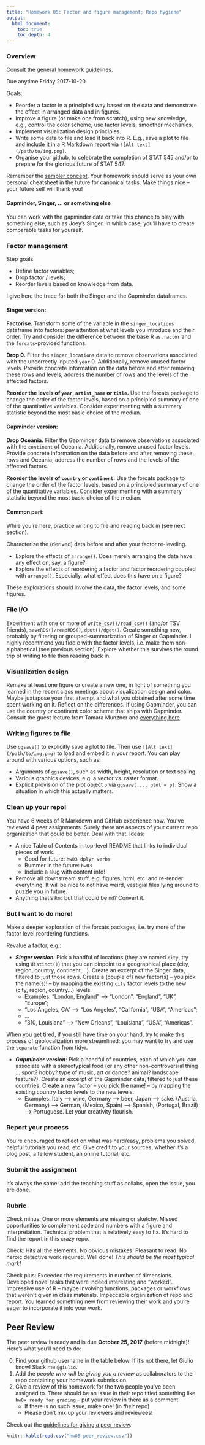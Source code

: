 ```yaml
---
title: "Homework 05: Factor and figure management; Repo hygiene"
output:
  html_document:
    toc: true
    toc_depth: 4
---
```


### Overview

Consult the [general homework guidelines](hw00_homework-guidelines.html).

Due anytime Friday 2017-10-20.

Goals:

  * Reorder a factor in a principled way based on the data and demonstrate the effect in arranged data and in figures.
  * Improve a figure (or make one from scratch), using new knowledge, e.g., control the color scheme, use factor levels, smoother mechanics.
  * Implement visualization design principles.
  * Write some data to file and load it back into R. E.g., save a plot to file and include it in a R Markdown report via `![Alt text](/path/to/img.png)`.
  * Organise your github, to celebrate the completion of STAT 545 and/or to prepare for the glorious future of STAT 547.

Remember the [sampler concept](http://en.wikipedia.org/wiki/Sampler_(needlework)). Your homework should serve as your own personal cheatsheet in the future for canonical tasks. Make things nice -- your future self will thank you!

#### Gapminder, Singer, ... or something else

You can work with the gapminder data or take this chance to play with something else, such as Joey's Singer. In which case, you'll have to create comparable tasks for yourself.

### Factor management

Step goals:

* Define factor variables;
* Drop factor / levels;
* Reorder levels based on knowledge from data.

I give here the trace for both the Singer and the Gapminder dataframes.

#### Singer version:

**Factorise.** Transform some of the variable in the `singer_locations` dataframe into factors: pay attention at what levels you introduce and their order. Try and consider the difference between the base R `as.factor` and the `forcats`-provided functions.

**Drop 0.** Filter the `singer_locations` data to remove observations associated with the uncorrectly inputed `year` 0.  Additionally, remove unused factor levels. Provide concrete information on the data before and after removing these rows and levels; address the number of rows and the levels of the affected factors.

**Reorder the levels of `year`, `artist_name` or `title`.** Use the forcats package to change the order of the factor levels, based on a principled summary of one of the quantitative variables. Consider experimenting with a summary statistic beyond the most basic choice of the median.

#### Gapminder version:

**Drop Oceania.** Filter the Gapminder data to remove observations associated with the `continent` of Oceania.  Additionally, remove unused factor levels. Provide concrete information on the data before and after removing these rows and Oceania; address the number of rows and the levels of the affected factors.

**Reorder the levels of `country` or `continent`.** Use the forcats package to change the order of the factor levels, based on a principled summary of one of the quantitative variables. Consider experimenting with a summary statistic beyond the most basic choice of the median.

#### Common part:

While you're here, practice writing to file and reading back in (see next section).

Characterize the (derived) data before and after your factor re-leveling.

  * Explore the effects of `arrange()`. Does merely arranging the data have any effect on, say, a figure?
  * Explore the effects of reordering a factor and factor reordering coupled with `arrange()`. Especially, what effect does this have on a figure?

These explorations should involve the data, the factor levels, and some figures.

### File I/O

Experiment with one or more of `write_csv()/read_csv()` (and/or TSV friends), `saveRDS()/readRDS()`, `dput()/dget()`. Create something new, probably by filtering or grouped-summarization of Singer or Gapminder. I highly recommend you fiddle with the factor levels, i.e. make them non-alphabetical (see previous section). Explore whether this survives the round trip of writing to file then reading back in.

### Visualization design

Remake at least one figure or create a new one, in light of something you learned in the recent class meetings about visualization design and color. Maybe juxtapose your first attempt and what you obtained after some time spent working on it. Reflect on the differences. If using Gapminder, you can use the country or continent color scheme that ships with Gapminder. Consult the guest lecture from Tamara Munzner and [everything here](graph00_index.html).

### Writing figures to file

Use `ggsave()` to explicitly save a plot to file. Then use `![Alt text](/path/to/img.png)` to load and embed it in your report. You can play around with various options, such as:

  * Arguments of `ggsave()`, such as width, height, resolution or text scaling.
  * Various graphics devices, e.g. a vector vs. raster format.
  * Explicit provision of the plot object `p` via `ggsave(..., plot = p)`. Show a situation in which this actually matters.

### Clean up your repo!

You have 6 weeks of R Markdown and GitHub experience now. You've reviewed 4 peer assignments. Surely there are aspects of your current repo organization that could be better. Deal with that. Ideas:

  * A nice Table of Contents in top-level README that links to individual pieces of work.
    - Good for future: `hw03 dplyr verbs`
    - Bummer in the future: `hw03`
    - Include a slug with content info!
  * Remove all downstream stuff, e.g. figures, html, etc. and re-render everything. It will be nice to not have weird, vestigial files lying around to puzzle you in future.
  * Anything that's `Rmd` but that could be `md`? Convert it.

### But I want to do more!

Make a deeper exploration of the forcats packages, i.e. try more of the factor level reordering functions.

Revalue a factor, e.g.:

  * ***Singer version***: Pick a handful of locations (they are named `city`, try using `distinct()`) that you can pinpoint to a geographical place (city, region, country, continent,...). Create an excerpt of the Singer data, filtered to just those rows. Create a (couple of) new factor(s) -- you pick the name(s)! -- by mapping the existing `city` factor levels to the new (city, region, country...) levels.
    - Examples: "London, England" --> "London", "England", "UK", "Europe";  
    - "Los Angeles, CA" --> "Los Angeles", "California", "USA", "Americas";
    - ...
    - "310, Louisiana" --> "New Orleans", "Louisiana", "USA", "Americas".  
    
  When you get tired, if you still have time on your hand, try to make this process of geolocalization more streamlined: you may want to try and use the `separate` function from tidyr.
  
  * ***Gapminder version***: Pick a handful of countries, each of which you can associate with a stereotypical food (or any other non-controversial thing ... sport? hobby? type of music, art or dance? animal? landscape feature?). Create an excerpt of the Gapminder data, filtered to just these countries. Create a new factor -- you pick the name! -- by mapping the existing country factor levels to the new levels.
    - Examples: Italy --> wine, Germany --> beer, Japan --> sake. (Austria, Germany) --> German, (Mexico, Spain) --> Spanish, (Portugal, Brazil) --> Portuguese. Let your creativity flourish.

### Report your process

You're encouraged to reflect on what was hard/easy, problems you solved, helpful tutorials you read, etc. Give credit to your sources, whether it's a blog post, a fellow student, an online tutorial, etc.

### Submit the assignment

It's always the same: add the teaching stuff as collabs, open the issue, you are done.


### Rubric

Check minus: One or more elements are missing or sketchy. Missed opportunities to complement code and numbers with a figure and interpretation. Technical problem that is relatively easy to fix. It's hard to find the report in this crazy repo.

Check: Hits all the elements. No obvious mistakes. Pleasant to read. No heroic detective work required. Well done! *This should be the most typical mark!*

Check plus: Exceeded the requirements in number of dimensions. Developed novel tasks that were indeed interesting and "worked". Impressive use of R -- maybe involving functions, packages or workflows that weren't given in class materials. Impeccable organization of repo and report. You learned something new from reviewing their work and you're eager to incorporate it into your work.

## Peer Review


The peer review is ready and is due __October 25, 2017__ (before midnight)! Here's what you'll need to do:

0. Find your github username in the table below. If it's not there, let Giulio know! Slack me `@giulio`.
1. Add the _people who will be giving you a review_ as collaborators to the repo containing your homework submission.
2. Give a review of this homework for the two people you've been assigned to. There should be an issue in their repo titled something like `hw0x ready for grading` -- put your review in there as a comment.
    - If there is no such issue, make one! (in _their_ repo)
    - Please don't mix up your reviewers and reviewees!

Check out the [guidelines for giving a peer review](http://stat545.com/peer-review02_peer-evaluation-guidelines.html).

```r
knitr::kable(read.csv("hw05-peer_review.csv"))
```
